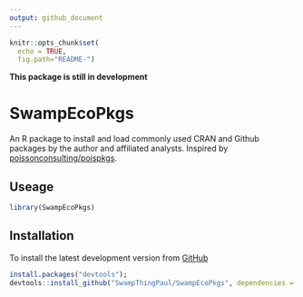 ```yaml
---
output: github_document
---
```


<!-- README.md is generated from README.Rmd. Please edit that file -->

```r
knitr::opts_chunk$set(
  echo = TRUE,
  fig.path="README-")
```

**This package is still in development**

# SwampEcoPkgs

An R package to install and load commonly used CRAN and Github packages by the author and affiliated analysts. Inspired by [poissonconsulting/poispkgs](https://github.com/poissonconsulting/poispkgs).

## Useage
```r

library(SwampEcoPkgs)

```

## Installation

To install the latest development version from [GitHub](https://github.com/SwampThingPaul/SwampEcoPkgs)

```r
install.packages("devtools");
devtools::install_github("SwampThingPaul/SwampEcoPkgs", dependencies = TRUE)
```
